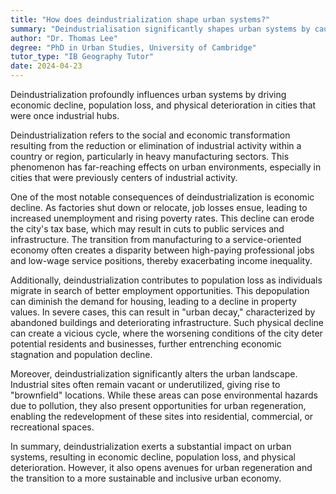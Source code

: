 ```yaml
---
title: "How does deindustrialization shape urban systems?"
summary: "Deindustrialisation significantly shapes urban systems by causing economic decline, population loss, and physical deterioration in industrial cities."
author: "Dr. Thomas Lee"
degree: "PhD in Urban Studies, University of Cambridge"
tutor_type: "IB Geography Tutor"
date: 2024-04-23
---
```


Deindustrialization profoundly influences urban systems by driving economic decline, population loss, and physical deterioration in cities that were once industrial hubs.

Deindustrialization refers to the social and economic transformation resulting from the reduction or elimination of industrial activity within a country or region, particularly in heavy manufacturing sectors. This phenomenon has far-reaching effects on urban environments, especially in cities that were previously centers of industrial activity.

One of the most notable consequences of deindustrialization is economic decline. As factories shut down or relocate, job losses ensue, leading to increased unemployment and rising poverty rates. This decline can erode the city's tax base, which may result in cuts to public services and infrastructure. The transition from manufacturing to a service-oriented economy often creates a disparity between high-paying professional jobs and low-wage service positions, thereby exacerbating income inequality.

Additionally, deindustrialization contributes to population loss as individuals migrate in search of better employment opportunities. This depopulation can diminish the demand for housing, leading to a decline in property values. In severe cases, this can result in "urban decay," characterized by abandoned buildings and deteriorating infrastructure. Such physical decline can create a vicious cycle, where the worsening conditions of the city deter potential residents and businesses, further entrenching economic stagnation and population decline.

Moreover, deindustrialization significantly alters the urban landscape. Industrial sites often remain vacant or underutilized, giving rise to "brownfield" locations. While these areas can pose environmental hazards due to pollution, they also present opportunities for urban regeneration, enabling the redevelopment of these sites into residential, commercial, or recreational spaces.

In summary, deindustrialization exerts a substantial impact on urban systems, resulting in economic decline, population loss, and physical deterioration. However, it also opens avenues for urban regeneration and the transition to a more sustainable and inclusive urban economy.
    